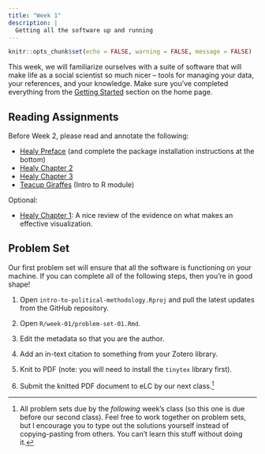 ```yaml
---
title: "Week 1"
description: |
  Getting all the software up and running
---
```


```r
knitr::opts_chunk$set(echo = FALSE, warning = FALSE, message = FALSE)
```

This week, we will familiarize ourselves with a suite of software that will make life as a social scientist so much nicer -- tools for managing your data, your references, and your knowledge. Make sure you've completed everything from the [Getting Started](index.html#getting-started) section on the home page.

## Reading Assignments

Before Week 2, please read and annotate the following:

- [Healy Preface](https://socviz.co/index.html#preface) (and complete the package installation instructions at the bottom)
- [Healy Chapter 2](https://socviz.co/gettingstarted.html)
- [Healy Chapter 3](https://socviz.co/makeplot.html#makeplot)
- [Teacup Giraffes](https://tinystats.github.io/teacups-giraffes-and-statistics/index.html) (Intro to R module)

Optional:

- [Healy Chapter 1](https://socviz.co/lookatdata.html): A nice review of the evidence on what makes an effective visualization.

## Problem Set

Our first problem set will ensure that all the software is functioning on your machine. If you can complete all of the following steps, then you're in good shape!

1. Open `intro-to-political-methodology.Rproj` and pull the latest updates from the GitHub repository.

2. Open `R/week-01/problem-set-01.Rmd`.

3. Edit the metadata so that you are the author.

4. Add an in-text citation to something from your Zotero library.

5. Knit to PDF (note: you will need to install the `tinytex` library first).

6. Submit the knitted PDF document to eLC by our next class.[^1]

[^1]: All problem sets due by the *following* week's class (so this one is due before our second class). Feel free to work together on problem sets, but I encourage you to type out the solutions yourself instead of copying-pasting from others. You can't learn this stuff without doing it. 